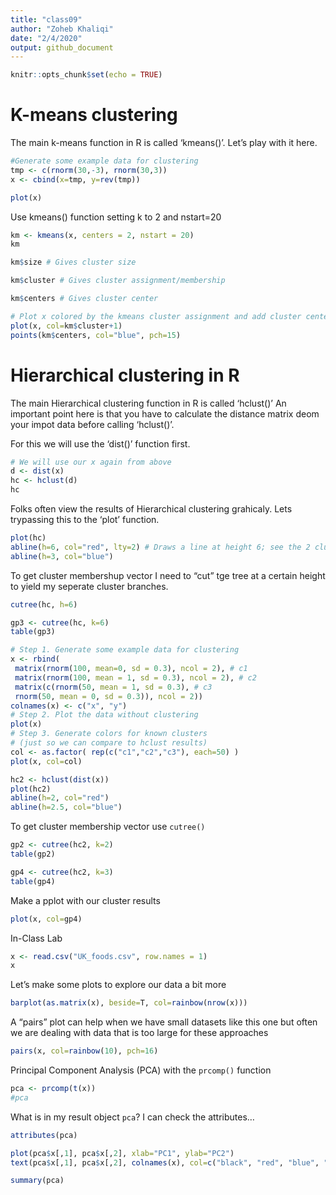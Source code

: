 ```yaml
---
title: "class09"
author: "Zoheb Khaliqi"
date: "2/4/2020"
output: github_document
---
```


```r
knitr::opts_chunk$set(echo = TRUE)
```

# K-means clustering
The main k-means function in R is called 'kmeans()'. Let's play with it here.

```r
#Generate some example data for clustering
tmp <- c(rnorm(30,-3), rnorm(30,3))
x <- cbind(x=tmp, y=rev(tmp))

plot(x)
```

Use kmeans() function setting k to 2 and nstart=20

```r
km <- kmeans(x, centers = 2, nstart = 20)
km
```
```r
km$size # Gives cluster size
```
```r
km$cluster # Gives cluster assignment/membership
```
```r
km$centers # Gives cluster center
```

```r
# Plot x colored by the kmeans cluster assignment and add cluster centers as blue points
plot(x, col=km$cluster+1)
points(km$centers, col="blue", pch=15)
```

# Hierarchical clustering in R

The main Hierarchical clustering function in R is called 'hclust()'
An important point here is that you have to calculate the distance matrix deom your impot data before calling 'hclust()'.

For this we will use the 'dist()'  function first.

```r
# We will use our x again from above
d <- dist(x)
hc <- hclust(d)
hc
```

Folks often view the results of Hierarchical clustering grahicaly. 
Lets trypassing this to the 'plot' function.

```r
plot(hc)
abline(h=6, col="red", lty=2) # Draws a line at height 6; see the 2 clusters
abline(h=3, col="blue")
```

To get cluster membershup vector I need to "cut" tge tree at a certain height to yield my seperate cluster branches.

```r
cutree(hc, h=6)
```

```r
gp3 <- cutree(hc, k=6)
table(gp3)
```


```r
# Step 1. Generate some example data for clustering
x <- rbind(
 matrix(rnorm(100, mean=0, sd = 0.3), ncol = 2), # c1
 matrix(rnorm(100, mean = 1, sd = 0.3), ncol = 2), # c2
 matrix(c(rnorm(50, mean = 1, sd = 0.3), # c3
 rnorm(50, mean = 0, sd = 0.3)), ncol = 2))
colnames(x) <- c("x", "y")
# Step 2. Plot the data without clustering
plot(x)
# Step 3. Generate colors for known clusters
# (just so we can compare to hclust results)
col <- as.factor( rep(c("c1","c2","c3"), each=50) )
plot(x, col=col)
```


```r
hc2 <- hclust(dist(x))
plot(hc2)
abline(h=2, col="red")
abline(h=2.5, col="blue")
```

To get cluster membership vector use `cutree()`
```r
gp2 <- cutree(hc2, k=2)
table(gp2)
```

```r
gp4 <- cutree(hc2, k=3)
table(gp4)
```

Make a pplot with our cluster results
```r
plot(x, col=gp4)
```


In-Class Lab

```r
x <- read.csv("UK_foods.csv", row.names = 1)
x
```

Let's make some plots to explore our data a bit more

```r
barplot(as.matrix(x), beside=T, col=rainbow(nrow(x)))
```

A "pairs" plot can help when we have small datasets like this one but often we are dealing with data that is too large for these approaches

```r
pairs(x, col=rainbow(10), pch=16)
```

Principal Component Analysis (PCA) with the `prcomp()` function

```r
pca <- prcomp(t(x))
#pca
```

What is in my result object `pca`? I can check the attributes...

```r
attributes(pca) 
```


```r
plot(pca$x[,1], pca$x[,2], xlab="PC1", ylab="PC2")
text(pca$x[,1], pca$x[,2], colnames(x), col=c("black", "red", "blue", "darkgreen"))
```

```r
summary(pca)
```







